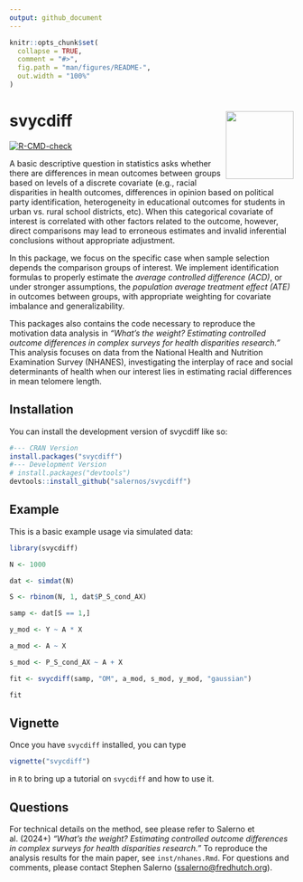 ```yaml
---
output: github_document
---
```


<!-- README.md is generated from README.Rmd. Please edit that file -->

```r
knitr::opts_chunk$set(
  collapse = TRUE,
  comment = "#>",
  fig.path = "man/figures/README-",
  out.width = "100%"
)
```

# svycdiff <img src="man/figures/logo.png" align="right" height="120" alt="" />

<!-- badges: start -->
[![R-CMD-check](https://github.com/salernos/svycdiff/actions/workflows/R-CMD-check.yaml/badge.svg)](https://github.com/salernos/svycdiff/actions/workflows/R-CMD-check.yaml)
<!-- badges: end -->

A basic descriptive question in statistics asks whether there are differences in mean outcomes between groups based on levels of a discrete covariate (e.g., racial disparities in health outcomes, differences in opinion based on political party identification, heterogeneity in educational outcomes for students in urban vs. rural school districts, etc).  When this categorical covariate of interest is correlated with other factors related to the outcome, however, direct comparisons may lead to erroneous estimates and invalid inferential conclusions without appropriate adjustment. 


In this package, we focus on the specific case when sample selection depends the comparison groups of interest. We implement identification formulas to properly estimate the *average controlled difference (ACD)*, or under stronger assumptions, the *population average treatment effect (ATE)* in outcomes between groups, with appropriate weighting for covariate imbalance and generalizability. 


This packages also contains the code necessary to reproduce the motivation data analysis in *"What's the weight? Estimating controlled outcome differences in complex surveys for health disparities research."* This analysis focuses on data from the National Health and Nutrition Examination Survey (NHANES), investigating the interplay of race and social determinants of health when our interest lies in estimating racial differences in mean telomere length.

## Installation

You can install the development version of svycdiff like so:

```r
#--- CRAN Version
install.packages("svycdiff")
#--- Development Version
# install.packages("devtools")
devtools::install_github("salernos/svycdiff")
```

## Example

This is a basic example usage via simulated data:

```r
library(svycdiff)

N <- 1000

dat <- simdat(N)

S <- rbinom(N, 1, dat$P_S_cond_AX)

samp <- dat[S == 1,]

y_mod <- Y ~ A * X

a_mod <- A ~ X

s_mod <- P_S_cond_AX ~ A + X

fit <- svycdiff(samp, "OM", a_mod, s_mod, y_mod, "gaussian")

fit
```

## Vignette

Once you have `svycdiff` installed, you can type

```r
vignette("svycdiff")
```

in `R` to bring up a tutorial on `svycdiff` and how to use it.

## Questions

For technical details on the method, see please refer to Salerno et al. (2024+) *"What's the weight? Estimating controlled outcome differences in complex surveys for health disparities research."* To reproduce the analysis results for the main paper, see `inst/nhanes.Rmd`. For questions and comments, please contact Stephen Salerno (<ssalerno@fredhutch.org>).
